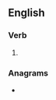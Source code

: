 ==English==

===Verb===
{{head|en|verb form}}

# {{en-past of|sign out}}

===Anagrams===
* {{anagrams|en|outdesign}}